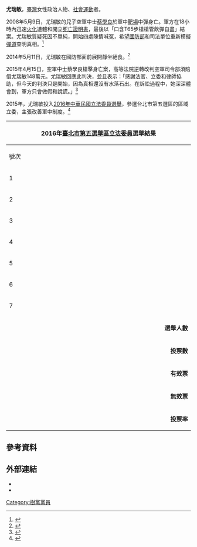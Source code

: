 {{Infobox_officeholder
| name = 尤瑞敏
| now = 中華民國（台灣）政治人士 
| period = 
| sex = 女 
| Native place = 
| nationality = {{ROC}}
| party = {{樹黨}} (2015-)
| place of birth = {{TWN}}
| educate = 
*屏東恆春國中
}}
'''尤瑞敏'''，[[臺灣|臺灣]]女性政治人物、[[社會運動|社會運動]]者。

2008年5月9日，尤瑞敏的兒子空軍中士[[蔡學良|蔡學良]]於軍中[[靶場|靶場]]中彈身亡。軍方在18小時內迅速[[火化|火化]]遺體和開立[[死亡證明書|死亡證明書]]，最後以「口含T65步槍槍管飲彈自盡」結案。尤瑞敏質疑死因不單純，開始四處陳情喊冤，希望[[中华民国国防部|國防部]]和司法單位重新模擬[[弹道学|彈道]]查明真相。<ref>{{cite news|author=郭芷余、王華華|title=役男飲彈亡「非自殺」法醫批軍方 應重查|url=http://www.appledaily.com.tw/appledaily/article/headline/20140930/36116108/|newspaper=蘋果日報|date=2014-09-30|accessdate=2015-12-10|archive-date=2015-12-22|archive-url=https://web.archive.org/web/20151222090419/http://www.appledaily.com.tw/appledaily/article/headline/20140930/36116108/|dead-url=no}}</ref>

2014年5月11日，尤瑞敏在國防部面前展開靜坐絕食。<ref>{{cite news|author=邵子揚|title=控軍方無誠信！蔡學良母赴國防部絕食|url=https://www.youtube.com/watch?v=Dku_Ph7lSRs|accessdate=2014-05-11|newspaper=中天電視|date=2014-05-11|archive-date=2016-04-02|archive-url=https://web.archive.org/web/20160402182902/https://www.youtube.com/watch?v=Dku_Ph7lSRs|dead-url=no}}</ref>

2015年4月15日，空軍中士蔡學良槍擊身亡案，高等法院逆轉改判空軍司令部須賠償尤瑞敏148萬元。尤瑞敏回應此判決，並且表示：「感謝法官、立委和律師協助，但今天的判決只是開始，因為真相還沒有水落石出。在訴訟過程中，她深深體會到，軍方只會做假和說謊。」<ref>{{cite news|author=林雨佑|title=逆轉判國賠 蔡學良母：沒有真相沒有原諒|url=http://newtalk.tw/news/view/2015-04-15/58970|newspaper=新頭殼|date=2015-04-15|accessdate=2015-12-10|archive-date=2015-12-22|archive-url=https://web.archive.org/web/20151222140434/http://newtalk.tw/news/view/2015-04-15/58970|dead-url=no}}</ref>

2015年，尤瑞敏投入[[2016年中華民國立法委員選舉|2016年中華民國立法委員選舉]]，參選台北市第五選區的區域立委，主張改善軍中制度。<ref>{{cite news|title=蔡學良母尤瑞敏 挑戰立委|url=http://news.ltn.com.tw/news/politics/paper/882217|accessdate=2015-12-08|archive-date=2016-03-04|archive-url=https://web.archive.org/web/20160304211120/http://news.ltn.com.tw/news/politics/paper/882217|dead-url=no}}</ref>
{|class="wikitable collapsible" style="text-align:center"
|-
! colspan="7" width=620px|2016年[[臺北市第五選舉區|臺北市第五選舉區]][[立法委員|立法委員]]選舉結果
|-
!width=35|號次
!width=55| 候選人
!width=120| 政黨
!width=75| 得票數
!width=75| 得票率
!width=49| 當選標記
|-
|1
|'''[[林郁方|林郁方]]'''
|{{Kmt}}
|align="right"|76,079
|align="right"|45.58%
| 
|-
|2
|[[李家幸|李家幸]]
|[[台灣獨立黨|台灣獨立黨]]
|align="right"|885
|align="right"|0.53%
|
|-
|3
|[[黃福卿|黃福卿]]
|{{Nonp}}
|align="right"|587
|align="right"|0.35%
|
|-
|4
|[[洪顯政|洪顯政]]
|[[File:Red_heart_tw.svg|20px]][[大愛憲改聯盟|大愛憲改聯盟]]
|align="right"|478
|align="right"|0.29%
| 
|-
|5
|[[龔偉綸|龔偉綸]]
|{{Nonp}}
|align="right"|1,710
|align="right"|1.02%
| 
|-
|6
|[[林昶佐|林昶佐]]
|{{時代力量}}
|align="right"|82,650
|align="right"|49.52%
|align="center"|[[File:Vote1.svg|20px]]
|-
|7
|尤瑞敏
|{{樹黨}}
|align="right"|4,506	
|align="right"|2.70%
| 
|- bgcolor=EEEEEE 
| colspan="3" align="right" | '''選舉人數''' || colspan="3" align="left" |　248,868
|- bgcolor=EEEEEE 
| colspan="3" align="right" | '''投票數''' || colspan="3" align="left" |　170,046
|- bgcolor=EEEEEE 
| colspan="3" align="right" | '''有效票''' || colspan="3" align="left" |　166,895（98.15%）
|- bgcolor=EEEEEE 
| colspan="3" align="right" | '''無效票''' || colspan="3" align="left" |　3,151（1.85%）
|- bgcolor=EEEEEE 
| colspan="3" align="right" | '''投票率''' || colspan="3" align="left" |　68.33%
|}

== 參考資料 ==
{{Reflist|2}}

==外部連結==
* {{Facebook|%E5%B0%A4%E7%91%9E%E6%95%8F-%E8%94%A1%E5%AA%BD%E5%AA%BD-1448822928767933|尤瑞敏 （蔡媽媽）}}
* {{Facebook|liang760513|空軍士官蔡學良死亡真相}}

[[Category:樹黨黨員|Category:樹黨黨員]]